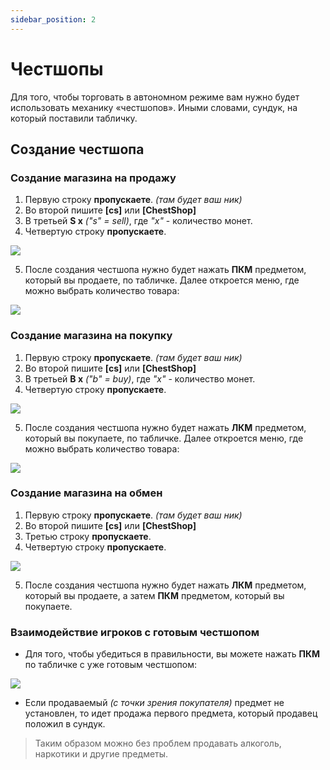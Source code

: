 ```yaml
---
sidebar_position: 2
---
```


# Честшопы

Для того, чтобы торговать в автономном режиме вам нужно будет использовать механику «честшопов». Иными словами, сундук, на который поставили табличку.

## **Создание честшопа**

### **Создание магазина на продажу**

1. Первую строку **пропускаете**. *(там будет ваш ник)*
2. Во второй пишите **[cs]** или **[ChestShop]**
3. В третьей **S x** *("s" = sell)*, где *"х"* - количество монет.
4. Четвертую строку **пропускаете**.

![](https://sun9-65.userapi.com/impf/3plBTbryX663nVJsn_Hnbh1hMJ4IzNqiAWqY4w/blRZi7p1QRU.jpg?size=420x220&quality=96&sign=3dbe506ffedb47dd14af5e75a079c392&type=album)

5. После создания честшопа нужно будет нажать **ПКМ** предметом, который вы продаете, по табличке. Далее откроется меню, где можно выбрать количество товара: 

![](https://sun9-55.userapi.com/impf/E__O-Fvh1tai2t2zG9pieGi-pgmJ2xLzIGDxjQ/_I4_96mUDiI.jpg?size=420x176&quality=96&sign=1740668bf26ecb1bef5905db8f92b27a&type=album)

### **Создание магазина на покупку**

1. Первую строку **пропускаете**. *(там будет ваш ник)*
2. Во второй пишите **[cs]** или **[ChestShop]**
3. В третьей **B x** *("b" = buy)*, где *"х"* - количество монет.
4. Четвертую строку **пропускаете**.

![](https://sun9-74.userapi.com/impf/2ZvQufdWpvurHmYoJQvZIQCOTjwe0co1TE4q3A/OaWSnmJeaVM.jpg?size=420x225&quality=96&sign=561d79515123dad5130441c9fd6aac50&type=album)

5. После создания честшопа нужно будет нажать **ЛКМ** предметом, который вы покупаете, по табличке. Далее откроется меню, где можно выбрать количество товара: 

![](https://sun9-79.userapi.com/impf/BSjr_1-IbuA5VqYGwMBM5qdSX_pmWsWThEK50Q/VV1_Z3m33Ts.jpg?size=420x170&quality=96&sign=90a3c5acc39730ddf8b069e2e242a5fc&type=album)

### **Создание магазина на обмен**

1. Первую строку **пропускаете**. *(там будет ваш ник)*
2. Во второй пишите **[cs]** или **[ChestShop]**
3. Третью строку **пропускаете**.
4. Четвертую строку **пропускаете**.

![](https://sun9-56.userapi.com/impf/WsYsv0S-GeQcp1Li-5Uk2xrV0yneW_oQFE4xtQ/UKHbJbpRGWk.jpg?size=420x220&quality=96&sign=bd90fcdf5dae85c2bd64014d571ca299&type=album)

5. После создания честшопа нужно будет нажать **ЛКМ** предметом, который вы продаете, а затем **ПКМ** предметом, который вы покупаете. 


### **Взаимодействие игроков с готовым честшопом**

* Для того, чтобы убедиться в правильности, вы можете нажать **ПКМ** по табличке с уже готовым честшопом:

![](https://sun9-21.userapi.com/impf/ZDiyeJCAex-o-t0C8ozD7UX8BL39mHdhzzxtnA/zIoq678mYDc.jpg?size=420x235&quality=96&sign=fdd30ea6c90f6c9feb7587ed19188055&type=album)

* Если продаваемый *(с точки зрения покупателя)* предмет не установлен, то идет продажа первого предмета, который продавец положил в сундук. 

> Таким образом можно без проблем продавать алкоголь, наркотики и другие предметы. 
